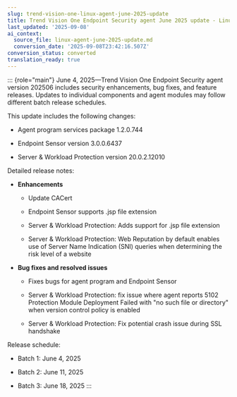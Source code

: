 ```yaml
---
slug: trend-vision-one-linux-agent-june-2025-update
title: Trend Vision One Endpoint Security agent June 2025 update - Linux
last_updated: '2025-09-08'
ai_context:
  source_file: linux-agent-june-2025-update.md
  conversion_date: '2025-09-08T23:42:16.507Z'
conversion_status: converted
translation_ready: true
---
```


::: {role="main"}
June 4, 2025—Trend Vision One Endpoint Security agent version 202506 includes security enhancements, bug fixes, and feature releases. Updates to individual components and agent modules may follow different batch release schedules.

This update includes the following changes:

- Agent program services package 1.2.0.744

- Endpoint Sensor version 3.0.0.6437

- Server & Workload Protection version 20.0.2.12010

Detailed release notes:

- **Enhancements**

  - Update CACert

  - Endpoint Sensor supports .jsp file extension

  - Server & Workload Protection: Adds support for .jsp file extension

  - Server & Workload Protection: Web Reputation by default enables use of Server Name Indication (SNI) queries when determining the risk level of a website

- **Bug fixes and resolved issues**

  - Fixes bugs for agent program and Endpoint Sensor

  - Server & Workload Protection: fix issue where agent reports 5102 Protection Module Deployment Failed with "no such file or directory" when version control policy is enabled

  - Server & Workload Protection: Fix potential crash issue during SSL handshake

Release schedule:

- Batch 1: June 4, 2025

- Batch 2: June 11, 2025

- Batch 3: June 18, 2025
:::
